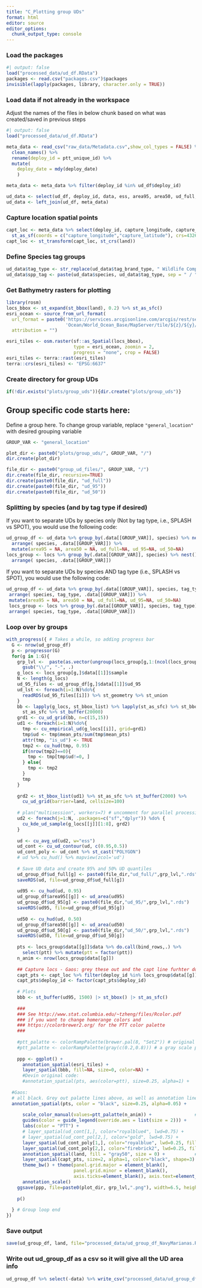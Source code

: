 ```yaml
---
title: "C_Plotting group UDs"
format: html
editor: source
editor_options: 
  chunk_output_type: console
---
```



### Load the packages

```r
#| output: false
load("processed_data/ud_df.RData")
packages <- read.csv("packages.csv")$packages
invisible(lapply(packages, library, character.only = TRUE))
```

### Load data if not already in the workspace

Adjust the names of the files in below chunk based on what was created/saved in previous steps

```r
#| output: false
load("processed_data/ud_df.RData")

meta_data <- read_csv("raw_data/Metadata.csv",show_col_types = FALSE) %>% 
  clean_names() %>% 
  rename(deploy_id = ptt_unique_id) %>% 
  mutate(
    deploy_date = mdy(deploy_date)
    )

meta_data <- meta_data %>% filter(deploy_id %in% ud_df$deploy_id)

ud_data <- select(ud_df, deploy_id, data, ess, area95, area50, ud_full, ud_95, ud_50)
ud_data <- left_join(ud_df, meta_data)
```

### Capture location spatial points

```r
capt_loc <- meta_data %>% select(deploy_id, capture_longitude, capture_latitude) %>% 
  st_as_sf(coords = c("capture_longitude","capture_latitude"), crs=4326)
capt_loc <- st_transform(capt_loc, st_crs(land))
```

### Define Species tag groups

```r
ud_data$tag_type <- str_replace(ud_data$tag_brand_type, " Wildlife Computers", "")
ud_data$spp_tag <- paste(ud_data$species, ud_data$tag_type, sep = " / ") 
```

### Get Bathymetry rasters for plotting

```r
library(rosm)
locs_bbox <- st_expand(st_bbox(land), 0.2) %>% st_as_sfc()
esri_ocean <- source_from_url_format(
  url_format = paste0('https://services.arcgisonline.com/arcgis/rest/services/',
                      'Ocean/World_Ocean_Base/MapServer/tile/${z}/${y}/${x}.jpeg'),
  attribution = "")

esri_tiles <- osm.raster(sf::as_Spatial(locs_bbox),
                         type = esri_ocean, zoomin = 2,
                         progress = "none", crop = FALSE)
esri_tiles <- terra::rast(esri_tiles)
terra::crs(esri_tiles) <- "EPSG:6637"
```

### Create directory for group UDs

```r
if(!dir.exists("plots/group_uds")){dir.create("plots/group_uds")}

```

## Group specific code starts here:

Define a group here. To change group variable, replace `"general_location"` with desired grouping variable

```r
GROUP_VAR <- "general_location"

plot_dir <- paste0("plots/group_uds/", GROUP_VAR, "/")
dir.create(plot_dir)

file_dir <- paste0("group_ud_files/", GROUP_VAR, "/")
dir.create(file_dir, recursive=TRUE)
dir.create(paste0(file_dir, "ud_full"))
dir.create(paste0(file_dir, "ud_95"))
dir.create(paste0(file_dir, "ud_50"))
```

### Splitting by species (and by tag type if desired)

If you want to separate UDs by species only (Not by tag type, i.e., SPLASH vs SPOT), you would use the following code:

```r
ud_group_df <- ud_data %>% group_by(.data[[GROUP_VAR]], species) %>% nest() %>% 
  arrange( species, .data[[GROUP_VAR]]) %>% 
  mutate(area95 = NA, area50 = NA, ud_full=NA, ud_95=NA, ud_50=NA) 
locs_group <- locs %>% group_by(.data[[GROUP_VAR]], species) %>% nest() %>% 
  arrange( species, .data[[GROUP_VAR]])
```

If you want to separate UDs by species AND tag type (i.e., SPLASH vs SPOT), you would use the following code:

```r
ud_group_df <- ud_data %>% group_by(.data[[GROUP_VAR]], species, tag_type) %>% nest() %>% 
 arrange( species, tag_type, .data[[GROUP_VAR]]) %>% 
 mutate(area95 = NA, area50 = NA, ud_full=NA, ud_95=NA, ud_50=NA) 
 locs_group <- locs %>% group_by(.data[[GROUP_VAR]], species, tag_type) %>% nest() %>% 
 arrange( species, tag_type, .data[[GROUP_VAR]])
```

### Loop over by groups

```r
with_progress({ # Takes a while, so adding progress bar
  G <- nrow(ud_group_df)
  p <- progressor(G)
  for(g in 1:G){
    grp_lvl <-  paste(as.vector(ungroup(locs_group[g,1:(ncol(locs_group)-1)])), collapse="_") %>% 
      gsub("\\/", "-", .)
    g_locs <- locs_group[g,]$data[[1]]$sample
    N <- length(g_locs)
    ud_95_files <- ud_group_df[g,]$data[[1]]$ud_95
    ud_lst <- foreach(i=1:N)%do%{
      readRDS(ud_95_files[[i]]) %>% st_geometry %>% st_union
    }
    bb <- lapply(g_locs, st_bbox_list) %>% lapply(st_as_sfc) %>% st_bbox_list %>% 
      st_as_sfc %>% st_buffer(20000) 
    grd1 <- cu_ud_grid(bb, n=c(15,15))
    ud1 <- foreach(i=1:N)%do%{
      tmp <- cu_empirical_ud(g_locs[[i]], grid=grd1)
      tmp$ud <- tmp$mean_pts/sum(tmp$mean_pts)
      attr(tmp, "is_ud") <- TRUE
      tmp2 <- cu_hud(tmp, 0.95)
      if(nrow(tmp2)==0){
        tmp <- tmp[tmp$ud!=0, ]
      } else{
        tmp <- tmp2
      }
      tmp
    }
    
    grd2 <- st_bbox_list(ud1) %>% st_as_sfc %>% st_buffer(2000) %>% 
      cu_ud_grid(barrier=land, cellsize=100)
    
    # plan("multisession", workers=7) # uncomment for parallel processing
    ud2 <- foreach(j=1:N, .packages=c("sf","dplyr")) %do% {
      cu_kde_ud_sample(g_locs[[j]][1:8], grd2)
    }
    
    ud <- cu_avg_ud(ud2, w="ess")
    ud_cont <- cu_ud_contour(ud, c(0.95,0.5))
    ud_cont_poly <- ud_cont %>% st_cast("POLYGON")
    # ud %>% cu_hud() %>% mapview(zcol='ud')
    
    # Save UD data and create 95% and 50% UD quantiles
    ud_group_df$ud_full[g] <- paste0(file_dir,"ud_full/",grp_lvl,".rds")
    saveRDS(ud, file=ud_group_df$ud_full[g])
    
    ud95 <- cu_hud(ud, 0.95)
    ud_group_df$area95[[g]] <- ud_area(ud95)
    ud_group_df$ud_95[g] <- paste0(file_dir,"ud_95/",grp_lvl,".rds")
    saveRDS(ud95, file=ud_group_df$ud_95[g])
    
    ud50 <- cu_hud(ud, 0.50)
    ud_group_df$area50[[g]] <- ud_area(ud50)
    ud_group_df$ud_50[g] <- paste0(file_dir,"ud_50/",grp_lvl,".rds")
    saveRDS(ud50, file=ud_group_df$ud_50[g])
    
    pts <- locs_group$data[[g]]$data %>% do.call(bind_rows,.) %>% 
      select(ptt) %>% mutate(ptt = factor(ptt))
    n_anim <- nrow(locs_group$data[[g]])
    
    ## Capture locs - Gaos: grey these out and the capt line furhter down to eliminate capture locations
    capt_pts <- capt_loc %>% filter(deploy_id %in% locs_group$data[[g]]$deploy_id)
    capt_pts$deploy_id <- factor(capt_pts$deploy_id)
    
    # Plots
    bbb <- st_buffer(ud95, 1500) |> st_bbox() |> st_as_sfc()
    
    ###
    ### See http://www.stat.columbia.edu/~tzheng/files/Rcolor.pdf
    ### if you want to change homerange colors and 
    ### https://colorbrewer2.org/ for the PTT color palette
    ###
    
    #ptt_palatte <- colorRampPalette(brewer.pal(8, "Set2")) # original palette for any number of animals
    #ptt_palatte <- colorRampPalette(gray(c(0.2,0.8))) # a gray scale palette
    
    ppp <- ggplot() +
      annotation_spatial(esri_tiles) + 
      layer_spatial(bbb, fill=NA, size=0, color=NA) +
      #Devin original code: 
      #annotation_spatial(pts, aes(color=ptt), size=0.25, alpha=1) +
  
  #Gaos: 
  # all black. Grey out palatte lines above, as well as annotation line above, and use this: 
  annotation_spatial(pts, color = "black", size=0.25, alpha=0.05) + 
      
      scale_color_manual(values=ptt_palatte(n_anim)) +                # ptt colors
      guides(color = guide_legend(override.aes = list(size = 2))) +
      labs(color = "PTT") + 
      # layer_spatial(ud_cont[1,], color="royalblue4", lwd=0.75) +      # 95% quantile
      # layer_spatial(ud_cont_pol[2,], color="gold", lwd=0.75) +            # 50% quantile
      layer_spatial(ud_cont_poly[1,], color="royalblue", lwd=0.25, fill="royalblue", alpha=0.3) +      # 95% quantile polygon
      layer_spatial(ud_cont_poly[2,], color="firebrick2", lwd=0.25, fill="firebrick2", alpha=0.3) +    # 50% quantile polygon
      annotation_spatial(land, fill = "gray50", size = 0) +           # land
      layer_spatial(capt_pts, size=2, alpha=1, color="black", shape=3) + # capture locations see http://www.sthda.com/english/wiki/ggplot2-point-shapes to change shape
      theme_bw() + theme(panel.grid.major = element_blank(), 
                         panel.grid.minor = element_blank(),
                         axis.ticks=element_blank(), axis.text=element_blank()) +
      annotation_scale()
    ggsave(ppp, file=paste0(plot_dir, grp_lvl,".png"), width=6.5, height=4)
    
    p()
    
  } # Group loop end
})
```

### Save output

```r
save(ud_group_df, land, file="processed_data/ud_group_df_NavyMarianas.RData")
```

### Write out ud_group_df as a csv so it will give all the UD area info

```r
ud_group_df %>% select(-data) %>% write_csv("processed_data/ud_group_df_nodata.csv")
```
